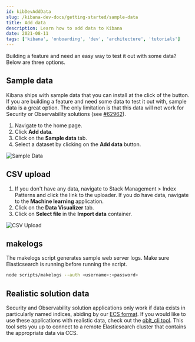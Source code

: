 ```yaml
---
id: kibDevAddData
slug: /kibana-dev-docs/getting-started/sample-data
title: Add data
description: Learn how to add data to Kibana
date: 2021-08-11
tags: ['kibana', 'onboarding', 'dev', 'architecture', 'tutorials']
---
```


Building a feature and need an easy way to test it out with some data? Below are three options.

## Sample data

Kibana ships with sample data that you can install at the click of the button. If you are building a feature and need some data to test it out with, sample data is a great option. The only limitation is that this data will not work for Security or Observability solutions (see [#62962](https://github.com/elastic/kibana/issues/62962)).

1. Navigate to the home page.
2. Click **Add data**.
3. Click on the **Sample data** tab.
4. Select a dataset by clicking on the **Add data** button.

![Sample Data](../assets/sample_data.png)

## CSV upload

1. If you don't have any data, navigate to Stack Management > Index Patterns and click the link to the uploader. If you do have data, navigate to the **Machine learning** application.
2. Click on the **Data Visualizer** tab.
3. Click on **Select file** in the **Import data** container.

![CSV Upload](../assets/ml_csv_upload.png)

## makelogs

The makelogs script generates sample web server logs. Make sure Elasticsearch is running before running the script.

```sh
node scripts/makelogs --auth <username>:<password>
```

## Realistic solution data

<DocCallOut color="warning" title="Internal only">

Security and Observability solution applications only work if data exists in particularly named indices, abiding by our [ECS format](https://www.elastic.co/guide/en/ecs/current/index.html). If you would like to use these applications with realistic data, check out the [oblt_cli tool](https://github.com/elastic/observability-test-environments/blob/main/docs/tools/oblt-cli/CONTRIBUTING.md). This tool sets you up to connect to a remote Elasticsearch cluster that contains the appropriate data via CCS.

</DocCallOut>
